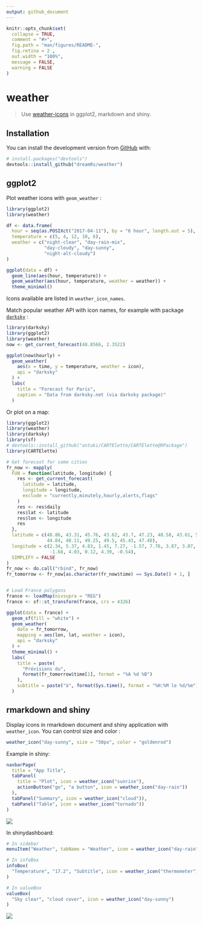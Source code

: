```yaml
---
output: github_document
---
```


<!-- README.md is generated from README.Rmd. Please edit that file -->

```r
knitr::opts_chunk$set(
  collapse = TRUE,
  comment = "#>",
  fig.path = "man/figures/README-",
  fig.retina = 2 ,
  out.width = "100%",
  message = FALSE, 
  warning = FALSE
)
```

# weather

<!-- badges: start -->
<!-- badges: end -->

> Use [weather-icons](https://erikflowers.github.io/weather-icons/) in ggplot2, markdown and shiny.


## Installation

You can install the development version from [GitHub](https://github.com/) with:

``` r
# install.packages("devtools")
devtools::install_github("dreamRs/weather")
```


## ggplot2

Plot weather icons with `geom_weather` :

```r
library(ggplot2)
library(weather)

df <- data.frame(
  hour = seq(as.POSIXct("2017-04-11"), by = "6 hour", length.out = 5),
  temperature = c(5, 4, 12, 10, 6),
  weather = c("night-clear", "day-rain-mix", 
              "day-cloudy", "day-sunny",
              "night-alt-cloudy")
)

ggplot(data = df) + 
  geom_line(aes(hour, temperature)) +
  geom_weather(aes(hour, temperature, weather = weather)) + 
  theme_minimal()
```

Icons available are listed in `weather_icon_names`.

Match popular weather API with icon names, for example with package [`darksky`](https://github.com/hrbrmstr/darksky) :

```r
library(darksky)
library(ggplot2)
library(weather)
now <- get_current_forecast(48.8566, 2.3522)

ggplot(now$hourly) + 
  geom_weather(
    aes(x = time, y = temperature, weather = icon), 
    api = "darksky"
  ) +
  labs(
    title = "Forecast for Paris",
    caption = "Data from darksky.net (via darksky package)"
  )
```


Or plot on a map:

```r
library(ggplot2)
library(weather)
library(darksky)
library(sf)
# devtools::install_github("antuki/CARTElette/CARTElette@RPackage")
library(CARTElette)

# Get forecast for some cities
fr_now <- mapply(
  FUN = function(latitude, longitude) {
    res <- get_current_forecast(
      latitude = latitude, 
      longitude = longitude, 
      exclude = "currently,minutely,hourly,alerts,flags"
    )
    res <- res$daily
    res$lat <- latitude
    res$lon <- longitude
    res
  },
  latitude = c(48.86, 43.31, 45.76, 43.62, 43.7, 47.23, 48.58, 43.61, 50.64, 
               44.84, 48.11, 49.25, 49.5, 45.43, 47.48), 
  longitude = c(2.34, 5.37, 4.83, 1.45, 7.27, -1.57, 7.76, 3.87, 3.07, -0.58, 
                -1.68, 4.03, 0.12, 4.39, -0.54),
  SIMPLIFY = FALSE
)
fr_now <- do.call("rbind", fr_now)
fr_tomorrow <- fr_now[as.character(fr_now$time) == Sys.Date() + 1, ]


# Load France polygons
france <- loadMap(nivsupra = "REG") 
france <- sf::st_transform(france, crs = 4326)

ggplot(data = france) + 
  geom_sf(fill = "white") + 
  geom_weather(
    data = fr_tomorrow,
    mapping = aes(lon, lat, weather = icon),
    api = "darksky"
  ) + 
  theme_minimal() + 
  labs(
    title = paste(
      "Prévisions du", 
      format(fr_tomorrow$time[1], format = "%A %d %B")
    ),
    subtitle = paste("à", format(Sys.time(), format = "%H:%M le %d/%m"))
  )
```





## rmarkdown and shiny

Display icons in rmarkdown document and shiny application with `weather_icon`. You can control size and color :

```r
weather_icon("day-sunny", size = "50px", color = "goldenrod")
```


Example in shiny:

```r
navbarPage(
  title = "App Title",
  tabPanel(
    title = "Plot", icon = weather_icon("sunrise"),
    actionButton("go", "a button", icon = weather_icon("day-rain"))
  ),
  tabPanel("Summary", icon = weather_icon("cloud")),
  tabPanel("Table", icon = weather_icon("tornado"))
)
```

![](man/figures/shiny-example.png)

In shinydashboard: 

```r
# In sidebar
menuItem("Weather", tabName = "Weather", icon = weather_icon("day-rain"))

# In infoBox
infoBox(
  "Temperature", "17.2", "Subtitle", icon = weather_icon("thermometer")
)

# In valueBox
valueBox(
  "Sky clear", "cloud cover", icon = weather_icon("day-sunny")
)
```



![](man/figures/shinydashboard-example.png)





